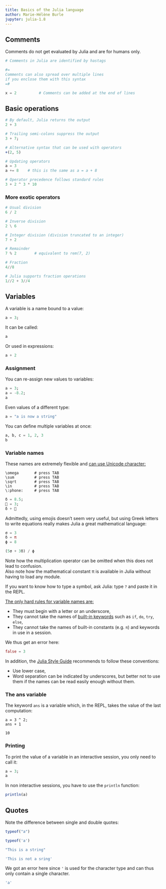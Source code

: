 ```yaml
---
title: Basics of the Julia language
author: Marie-Hélène Burle
jupyter: julia-1.8
---
```


## Comments

Comments do not get evaluated by Julia and are for humans only.

```julia
# Comments in Julia are identified by hastags
```

```julia
#=
Comments can also spread over multiple lines
if you enclose them with this syntax
=#
```

```julia
x = 2          # Comments can be added at the end of lines
```

## Basic operations

```julia
# By default, Julia returns the output
2 + 3
```

```julia
# Trailing semi-colons suppress the output
3 + 7;
```

```julia
# Alternative syntax that can be used with operators
+(2, 5)
```

```julia
# Updating operators
a = 3
a += 8    # this is the same as a = a + 8
```

```julia
# Operator precedence follows standard rules
3 + 2 ^ 3 * 10
```

### More exotic operators

```julia
# Usual division
6 / 2
```

```julia
# Inverse division
2 \ 6
```

```julia
# Integer division (division truncated to an integer)
7 ÷ 2
```

```julia
# Remainder
7 % 2        # equivalent to rem(7, 2)
```

```julia
# Fraction
4//8
```

```julia
# Julia supports fraction operations
1//2 + 3//4
```

## Variables

A variable is a name bound to a value:

```julia
a = 3;
```

It can be called:

```julia
a
```

Or used in expressions:

```julia
a + 2
```

### Assignment

You can re-assign new values to variables:

```julia
a = 3;
a = -8.2;
a
```

Even values of a different type:

```julia
a = "a is now a string"
```

You can define multiple variables at once:

```julia
a, b, c = 1, 2, 3
b
```

### Variable names

These names are extremely flexible and [can use Unicode character:](https://docs.julialang.org/en/v1/manual/unicode-input/)

```.julia
\omega		 # press TAB
\sum         # press TAB
\sqrt	     # press TAB
\in          # press TAB
\:phone:     # press TAB
```

```julia
δ = 8.5;
🐌 = 3;
δ + 🐌
```

Admittedly, using emojis doesn't seem very useful, but using Greek letters to write equations really makes Julia a great mathematical language:

```julia
σ = 3
δ = π
ϕ = 8

(5σ + 3δ) / ϕ
```

:::{.note}

Note how the multiplication operator can be omitted when this does not lead to confusion.<br>
Also note how the mathematical constant π is available in Julia without having to load any module.

:::

If you want to know how to type a symbol, ask Julia: type `?` and paste it in the REPL.

[The only hard rules for variable names are:]{.underline}

- They must begin with a letter or an underscore,
- They cannot take the names of [built-in keywords](https://docs.julialang.org/en/v1/base/base/#Keywords) such as `if`, `do`, `try`, `else`,
- They cannot take the names of built-in constants (e.g. `π`) and keywords in use in a session.

:::{.example}

We thus get an error here:

:::

```julia
false = 3
```

In addition, the [Julia Style Guide](https://docs.julialang.org/en/v1/manual/style-guide/#Style-Guide-1) recommends to follow these conventions:

- Use lower case,
- Word separation can be indicated by underscores, but better not to use them if the names can be read easily enough without them.

### The ans variable

The keyword `ans` is a variable which, in the REPL, takes the value of the last computation:

```.julia
a = 3 ^ 2;
ans + 1
```

```
10
```

### Printing

To print the value of a variable in an interactive session, you only need to call it:

```julia
a = 3;
a
```

In non interactive sessions, you have to use the `println` function:

```julia
println(a)
```

## Quotes

Note the difference between single and double quotes:

```julia
typeof("a")
```

```julia
typeof('a')
```

```julia
"This is a string"
```

```julia
'This is not a sring'
```

:::{.note}

We got an error here since `'` is used for the character type and can thus only contain a single character.

:::

```julia
'a'
```
